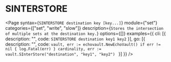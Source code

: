 # SINTERSTORE

<Page 
  syntax={`SINTERSTORE destination key [key...]`}
  module={"set"}
  categories={["set", "write", "slow"]}
  description={`Stores the intersection of multiple sets at the destination key.`}
  options={[]}
  examples={{
    cli: [{ description: "", code: `SINTERSTORE destination key1 key2` }],
    go: [{
      description: "",
      code: `vault, err := echovault.NewEchoVault()
if err != nil {
  log.Fatal(err)
}
cardinality, err := vault.SInterStore("destination", "key1", "key2")
`
    }]
  }}
/>